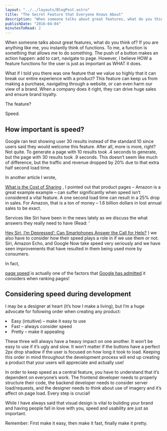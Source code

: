 ```yaml
---
layout: "../../layouts/BlogPost.astro"
title: "The Secret Feature that Everyone Knows About"
description: "When someone talks about great features, what do you think of? If you are anything like me, you instantly think of functions. To me, a function is something that allows me to do something. The push of a button makes an action happen: add to cart, navigate to page. However, I believe HOW a feature functions for the user is just as important as WHAT it does.\n\n\nWhat if I told you there was one feature that we value so highly that it can break our entire experience with a product? This feature can k"
publishDate: "2016-04-04"
minutesToRead: 2
---
```


<p>When someone talks about great features, what do you think of? If you are anything like me, you instantly think of functions. To me, a function is something that allows me to do something. The push of a button makes an action happen: add to cart, navigate to page. However, I believe HOW a feature functions for the user is just as important as WHAT it does.</p>
<p>What if I told you there was one feature that we value so highly that it can break our entire experience with a product? This feature can keep us from making a purchase, navigating through a website, or can even harm our view of a brand. When a company does it right, they can drive huge sales and ensure brand loyalty.</p>
<p>The feature?</p>
<p>Speed.</p>
<h2 id="how-important-is-speed">How important is speed?</h>
</h2>
<p>Google ran test showing user 30 results instead of the standard 10 since users said they would welcome this feature. After all, more is more, right? Not quite. To generate a page with 10 results took .4 seconds to generate, but the page with 30 results took .9 seconds. This doesn’t seem like much of difference, but the traffic and revenue dropped by 20% due to that extra half second load time.</p>
<p>In another article I wrote, </p>
<a href="https://www.antonsten.com/what-is-the-cost-of-sharing/" target="_blank">What is the Cost of Sharing</a>
 , I pointed out that product pages – Amazon is a great example example – can suffer significantly when speed isn’t considered a vital feature. A one second load time can result in a 25% drop in sales. For Amazon, that is a ton of money – 1.6 billion dollars in lost annual sales to be exact.</p>
<p>Services like Siri have been in the news lately as we discuss the what answers they really need to have (Read: ‘ </p>
<a href="https://www.ucsf.edu/news/2016/03/402091/hey-siri-im-depressed-can-smartphones-answer-call-help?ref="antonsten".com" target="_blank">Hey Siri, I’m Depressed’: Can Smartphones Answer the Call for Help?</a>
 ) we also have to consider how their speed plays a role in if we use them or not. Siri, Amazon Echo, and Google Now take speed very seriously and we have seen improvements that have resulted in them being used more by consumers.</p>
<p>In fact, </p>
<a href="https://moz.com/learn/seo/page-speed?ref="antonsten".com" target="_blank">page speed</a>
 is actually one of the factors that 
<a href="https://webmasters.googleblog.com/2010/04/using-site-speed-in-web-search-ranking.html?ref="antonsten".com" target="_blank">Google has admitted</a>
 it considers when ranking pages!</p>
<h2 id="considering-speed-during-development">Considering speed during development</h>
</h2>
<p>I may be a designer at heart (it’s how I make a living), but I’m a huge advocate for following order when creating any product:</p>
<ul>
</ul>
<li>Easy (intuitive) – make it easy to use</li>
<li>Fast – always consider speed</l>
</li>
<li>Pretty – make it appealing </li>
<p>These three will always have a heavy impact on one another. It won’t be easy to use if it’s ugly and slow. It won’t matter if the buttons have a perfect 2px drop shadow if the user is focused on how long it took to load. Keeping this order in mind throughout the development process will end up creating a product that your users will appreciate and actually use!</p>
<p>In order to keep speed as a central feature, you have to understand that it’s dependent on everyone’s work. The frontend developer needs to properly structure their code, the backend developer needs to consider server load/requests, and the designer needs to think about use of imagery and it’s affect on page load. Every step is crucial!</p>
<p>While I have always said that visual design is vital to building your brand and having people fall in love with you, speed and usability are just as important.</p>
<div class="blockquote">
</div>
<div>
<p>Remember: First make it easy, then make it fast, finally make it pretty. </p>
</div>

